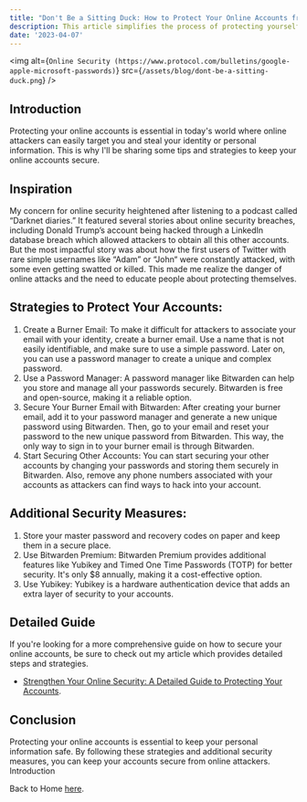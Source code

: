 ```yaml
---
title: "Don't Be a Sitting Duck: How to Protect Your Online Accounts from Attackers"
description: This article simplifies the process of protecting yourself online with easy-to-follow tips and strategies.
date: '2023-04-07'
---
```


<img
  alt={`Online Security (https://www.protocol.com/bulletins/google-apple-microsoft-passwords)`}
  src={`/assets/blog/dont-be-a-sitting-duck.png`}
/>

## Introduction

Protecting your online accounts is essential in today's world where online attackers can easily target you and steal your identity or personal information. This is why I'll be sharing some tips and strategies to keep your online accounts secure.

## Inspiration

My concern for online security heightened after listening to a podcast called “Darknet diaries.” It featured several stories about online security breaches, including Donald Trump’s account being hacked through a LinkedIn database breach which allowed attackers to obtain all this other accounts. But the most impactful story was about how the first users of Twitter with rare simple usernames like “Adam” or “John“ were constantly attacked, with some even getting swatted or killed. This made me realize the danger of online attacks and the need to educate people about protecting themselves.

## Strategies to Protect Your Accounts:

1. Create a Burner Email: To make it difficult for attackers to associate your email with your identity, create a burner email. Use a name that is not easily identifiable, and make sure to use a simple password. Later on, you can use a password manager to create a unique and complex password.
2. Use a Password Manager: A password manager like Bitwarden can help you store and manage all your passwords securely. Bitwarden is free and open-source, making it a reliable option.
3. Secure Your Burner Email with Bitwarden: After creating your burner email, add it to your password manager and generate a new unique password using Bitwarden. Then, go to your email and reset your password to the new unique password from Bitwarden. This way, the only way to sign in to your burner email is through Bitwarden.
4. Start Securing Other Accounts: You can start securing your other accounts by changing your passwords and storing them securely in Bitwarden. Also, remove any phone numbers associated with your accounts as attackers can find ways to hack into your account.

## Additional Security Measures:

1. Store your master password and recovery codes on paper and keep them in a secure place.
2. Use Bitwarden Premium: Bitwarden Premium provides additional features like Yubikey and Timed One Time Passwords (TOTP) for better security. It's only $8 annually, making it a cost-effective option.
3. Use Yubikey: Yubikey is a hardware authentication device that adds an extra layer of security to your accounts.

## Detailed Guide

If you're looking for a more comprehensive guide on how to secure your online accounts, be sure to check out my article which provides detailed steps and strategies.

- [Strengthen Your Online Security: A Detailed Guide to Protecting Your Accounts](/blog).

## Conclusion

Protecting your online accounts is essential to keep your personal information safe. By following these strategies and additional security measures, you can keep your accounts secure from online attackers. Introduction

Back to Home [here](/blog).
